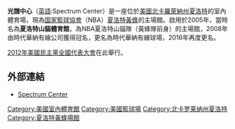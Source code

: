 {{noteTA|G1=NBA}}
{{Infobox venue
| stadium_name = 光譜中心<br/>Spectrum Center
| nickname = ''The Cable Box'' <br> ''The Hive''
| logo_image = 
| image = Spectrum Center 2018.jpg
| caption = 光譜中心（攝於2018年）
| address = 
| location = {{USA}}[[北卡羅萊納州|北卡羅萊納州]][[夏洛特_(北卡羅來納州)|夏洛特]]
| coordinates = 
| pushpin_map = 
| pushpin_relief      = 
| pushpin_map_caption = 
| broke_ground = 2003年7月29日
| opened = 2005年10月21日
| renovated = 2016年
| owner = 
| operator = 
| surface = 
| construction_cost = 
| architect = 
| project_manager = 
| general_contractor = 
| former_names = 夏洛特山貓球館<br>（2005年–2008年）<br>時代華納有線體育館<br>（2008年–2016年）
| tenants = 
| seating_capacity = 
| publictransit = {{rint|tram}} {{Link-en|夏洛特轉運中心|Charlotte Transportation Center}}
| website = {{url|spectrumcentercharlotte.com}}
}}
'''光譜中心'''（[[英語|英語]]:Spectrum Center）是一座位於[[美國|美國]][[北卡羅萊納州|北卡羅萊納州]][[夏洛特_(北卡羅來納州)|夏洛特]]的室內體育場，現為[[国家籃球協會|国家籃球協會]]（NBA）[[夏洛特黃蜂|夏洛特黃蜂]]的主場館。啟用於2005年，當時名為'''夏洛特山貓體育館'''，為NBA夏洛特山貓隊（黃蜂隊前身）的主場館，2008年由時代華納有線公司獲得冠名，更名為時代華納有線球場，2016年再度更名。

[[2012年美國民主黨全國代表大會|2012年美國民主黨全國代表大會]]在此舉行。

==外部連結==
*[https://web.archive.org/web/20161105161345/http://timewarnercablearena.com/timewarner/ Spectrum Center]
{{Commonscat|Spectrum Center|光譜中心}}

{{NBA Arenas}}


[[Category:美國室內體育館|Category:美國室內體育館]]
[[Category:美國籃球場|Category:美國籃球場]]
[[Category:北卡罗莱纳州夏洛特|Category:北卡罗莱纳州夏洛特]]
[[Category:夏洛特黃蜂場館|Category:夏洛特黃蜂場館]]